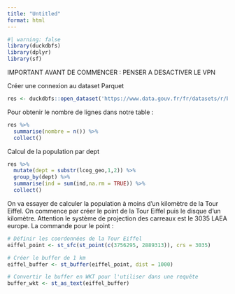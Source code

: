 ```yaml
---
title: "Untitled"
format: html
---
```




```r
#| warning: false
library(duckdbfs)
library(dplyr)
library(sf)
```

IMPORTANT AVANT DE COMMENCER : PENSER A DESACTIVER LE VPN

Créer une connexion au dataset Parquet

```r
res <- duckdbfs::open_dataset('https://www.data.gouv.fr/fr/datasets/r/b480cead-3f46-4b1b-a943-62a009b83f7a')
```

Pour obtenir le nombre de lignes dans notre table : 

```r
res %>% 
  summarise(nombre = n()) %>% 
  collect() 
```

Calcul de la population par dept

```r
res %>% 
  mutate(dept = substr(lcog_geo,1,2)) %>% 
  group_by(dept) %>% 
  summarise(ind = sum(ind,na.rm = TRUE)) %>% 
  collect() 
```
On va essayer de calculer la population à moins d'un kilomètre de la Tour Eiffel. On commence par créer le point de la Tour Eiffel puis le disque d'un kilomètre. 
Attention le système de projection des carreaux est le 3035 LAEA europe. La commande pour le point :

```r

# Définir les coordonnées de la Tour Eiffel
eiffel_point <- st_sfc(st_point(c(3756295, 2889313)), crs = 3035)

# Créer le buffer de 1 km
eiffel_buffer <- st_buffer(eiffel_point, dist = 1000)

# Convertir le buffer en WKT pour l'utiliser dans une requête
buffer_wkt <- st_as_text(eiffel_buffer)
```

